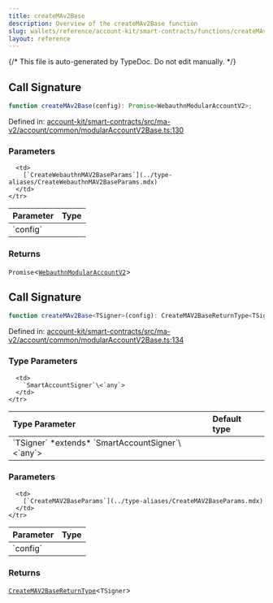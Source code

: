```yaml
---
title: createMAv2Base
description: Overview of the createMAv2Base function
slug: wallets/reference/account-kit/smart-contracts/functions/createMAv2Base
layout: reference
---
```


{/* This file is auto-generated by TypeDoc. Do not edit manually. */}

## Call Signature

```ts
function createMAv2Base(config): Promise<WebauthnModularAccountV2>;
```

Defined in: [account-kit/smart-contracts/src/ma-v2/account/common/modularAccountV2Base.ts:130](https://github.com/alchemyplatform/aa-sdk/blob/17aad1f572375d42a06c7e3238078a88a435d459/account-kit/smart-contracts/src/ma-v2/account/common/modularAccountV2Base.ts#L130)

### Parameters

<table>
  <thead>
    <tr>
      <th align="left">Parameter</th>
      <th align="left">Type</th>
    </tr>
  </thead>

  <tbody>
    <tr>
      <td>
        `config`
      </td>

      <td>
        [`CreateWebauthnMAV2BaseParams`](../type-aliases/CreateWebauthnMAV2BaseParams.mdx)
      </td>
    </tr>

  </tbody>
</table>

### Returns

`Promise`\<[`WebauthnModularAccountV2`](../type-aliases/WebauthnModularAccountV2.mdx)>

## Call Signature

```ts
function createMAv2Base<TSigner>(config): CreateMAV2BaseReturnType<TSigner>;
```

Defined in: [account-kit/smart-contracts/src/ma-v2/account/common/modularAccountV2Base.ts:134](https://github.com/alchemyplatform/aa-sdk/blob/17aad1f572375d42a06c7e3238078a88a435d459/account-kit/smart-contracts/src/ma-v2/account/common/modularAccountV2Base.ts#L134)

### Type Parameters

<table>
  <thead>
    <tr>
      <th align="left">Type Parameter</th>
      <th align="left">Default type</th>
    </tr>
  </thead>

  <tbody>
    <tr>
      <td>
        `TSigner` *extends* `SmartAccountSigner`\<`any`>
      </td>

      <td>
        `SmartAccountSigner`\<`any`>
      </td>
    </tr>

  </tbody>
</table>

### Parameters

<table>
  <thead>
    <tr>
      <th align="left">Parameter</th>
      <th align="left">Type</th>
    </tr>
  </thead>

  <tbody>
    <tr>
      <td>
        `config`
      </td>

      <td>
        [`CreateMAV2BaseParams`](../type-aliases/CreateMAV2BaseParams.mdx)
      </td>
    </tr>

  </tbody>
</table>

### Returns

[`CreateMAV2BaseReturnType`](../type-aliases/CreateMAV2BaseReturnType.mdx)\<`TSigner`>
